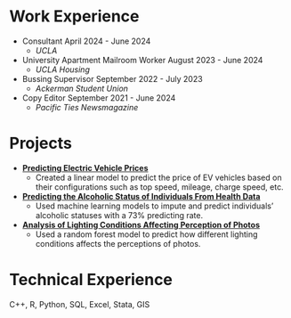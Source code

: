 # Work Experience
- Consultant \hfill April 2024 - June 2024
  - *UCLA*
- University Apartment Mailroom Worker \hfill August 2023 - June 2024
  - *UCLA Housing*
- Bussing Supervisor \hfill September 2022 - July 2023
  - *Ackerman Student Union*
- Copy Editor \hfill September 2021 - June 2024
  - *Pacific Ties Newsmagazine*
  
# Projects
- **[Predicting Electric Vehicle Prices](https://github.com/shunekawaoto2003/Predicting-EV-Prices)**
  - Created a linear model to predict the price of EV vehicles based on their configurations such as top speed, 
  mileage, charge speed, etc.
- **[Predicting the Alcoholic Status of Individuals From Health Data](https://github.com/shunekawaoto2003/Predicting-Alcoholic-Status)**
  - Used machine learning models to impute and predict individuals' alcoholic statuses with a 73% predicting rate.
- **[Analysis of Lighting Conditions Affecting Perception of Photos](https://github.com/shunekawaoto2003/Analysis-of-light-conditions)**
  - Used a random forest model to predict how different lighting conditions affects the perceptions of photos.

# Technical Experience
C++, R, Python, SQL, Excel, Stata, GIS